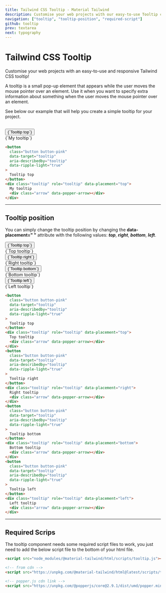 ```yaml
---
title: Tailwind CSS Tooltip - Material Tailwind
description: Customise your web projects with our easy-to-use Tooltip component for Tailwind CSS using Material Design guidelines.
navigation: ["tooltip", "tooltip-position", "required-script"]
github: tooltip
prev: textarea
next: typography
---
```


# Tailwind CSS Tooltip

Customise your web projects with an easy-to-use and responsive Tailwind CSS tooltip!

A tooltip is a small pop-up element that appears while the user moves the mouse pointer over an element. Use it when you want to specify extra information about something when the user moves the mouse pointer over an element.

See below our example that will help you create a simple tooltip for your project.

<br />

<ComponentDemo id="tooltip">
  <button
    class="button button-pink"
    data-target="tooltip"
    aria-describedby="tooltip"
    data-ripple-light="true"
  >
    {`Tooltip top`}
  </button>
  <div class="tooltip" role="tooltip" data-placement="top">
    {`My tooltip`}
    <div class="arrow" data-popper-arrow></div>
  </div>
</ComponentDemo>

```html showLineNumbers
<button
  class="button button-pink"
  data-target="tooltip"
  aria-describedby="tooltip"
  data-ripple-light="true"
>
  Tooltip top
</button>
<div class="tooltip" role="tooltip" data-placement="top">
  My tooltip
  <div class="arrow" data-popper-arrow></div>
</div>
```

---

## Tooltip position

You can simply change the tooltip position by changing the **data-placement=" "** attribute with the following values: **_top_**, **_right_**, **_bottom_**, **_left_**.

<ComponentDemo id="tooltip position">
  <div className="flex">
    <button
      class="button button-pink"
      data-target="tooltip"
      aria-describedby="tooltip"
      data-ripple-light="true"
    >
      {`Tooltip top`}
    </button>
    <div class="tooltip" role="tooltip" data-placement="top">
      {`Top tooltip`}
      <div class="arrow" data-popper-arrow></div>
    </div>
    <button
      class="button button-pink mx-4"
      data-target="tooltip"
      aria-describedby="tooltip"
      data-ripple-light="true"
    >
      {`Tooltip right`}
    </button>
    <div class="tooltip" role="tooltip" data-placement="right">
      {`Right tooltip`}
      <div class="arrow" data-popper-arrow></div>
    </div>
    <button
      class="button button-pink mr-4"
      data-target="tooltip"
      aria-describedby="tooltip"
      data-ripple-light="true"
    >
      {`Tooltip bottom`}
    </button>
    <div class="tooltip" role="tooltip" data-placement="bottom">
      {`Bottom tooltip`}
      <div class="arrow" data-popper-arrow></div>
    </div>
    <button
      class="button button-pink"
      data-target="tooltip"
      aria-describedby="tooltip"
      data-ripple-light="true"
    >
      {`Tooltip left`}
    </button>
    <div class="tooltip" role="tooltip" data-placement="left">
      {`Left tooltip`}
      <div class="arrow" data-popper-arrow></div>
    </div>
  </div>
</ComponentDemo>

```html showLineNumbers
<button
  class="button button-pink"
  data-target="tooltip"
  aria-describedby="tooltip"
  data-ripple-light="true"
>
  Tooltip top
</button>
<div class="tooltip" role="tooltip" data-placement="top">
  Top tooltip
  <div class="arrow" data-popper-arrow></div>
</div>
<button
  class="button button-pink"
  data-target="tooltip"
  aria-describedby="tooltip"
  data-ripple-light="true"
>
  Tooltip right
</button>
<div class="tooltip" role="tooltip" data-placement="right">
  Right tooltip
  <div class="arrow" data-popper-arrow></div>
</div>
<button
  class="button button-pink"
  data-target="tooltip"
  aria-describedby="tooltip"
  data-ripple-light="true"
>
  Tooltip bottom
</button>
<div class="tooltip" role="tooltip" data-placement="bottom">
  Bottom tooltip
  <div class="arrow" data-popper-arrow></div>
</div>
<button
  class="button button-pink"
  data-target="tooltip"
  aria-describedby="tooltip"
  data-ripple-light="true"
>
  Tooltip left
</button>
<div class="tooltip" role="tooltip" data-placement="left">
  Left tooltip
  <div class="arrow" data-popper-arrow></div>
</div>
```

---

## Required Scrips

<span id="required-script" className="scroll-mt-56" />

The tooltip component needs some required script files to work, you just need to add the below script file to the bottom of your html file.

```html showLineNumbers
<script src="node_modules/@material-tailwind/html/scripts/tooltip.js"></script>

<!-- from cdn -->
<script src="https://unpkg.com/@material-tailwind/html@latest/scripts/tooltip.js"></script>

<!-- popper.js cdn link -->
<script src="https://unpkg.com/@popperjs/core@2.9.1/dist/umd/popper.min.js"></script>
```
